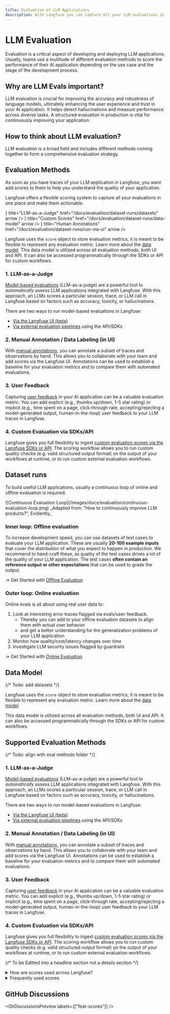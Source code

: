 ```yaml
---
title: Evaluation of LLM Applications
description: With Langfuse you can capture all your LLM evaluations in one place. You can combine a variety of different evaluation metrics like model-based evaluations (LLM-as-a-Judge), manual annotations or user feedback. This allows you to measure quality, tonality, factual accuracy, completeness, and other dimensions of your LLM application.
---
```


# LLM Evaluation

Evaluation is a critical aspect of developing and deploying LLM applications. Usually, teams use a multitude of different evaluation methods to score the performance of their AI application depending on the use case and the stage of the development process.

## Why are LLM Evals important?

LLM evaluation is crucial for improving the accuracy and robustness of language models, ultimately enhancing the user experience and trust in your AI application. It helps detect hallucinations and measure performance across diverse tasks. A structured evaluation in production is vital for continuously improving your application.

## How to think about LLM evaluation?

LLM evaluation is a broad field and includes different methods coming together to form a comprehensive evaluation strategy.

## Evaluation Methods

As soon as you have traces of your LLM application in Langfuse, you want add scores to them to help you understand the quality of your application.

Langfuse offers a flexible scoring system to capture all your evaluations in one place and make them actionable.


<Cards num={3}>
  <Card
    icon={<Lightbulb size="24" />}
    title="LLM-as-a-Judge"
    href="/docs/evaluation/dataset-runs/datasets"
    arrow
  />
  <Card
    icon={<SquarePercent size="24" />}
    title="Custom Scores"
    href="/docs/evaluation/dataset-runs/data-model"
    arrow
  />
  <Card
    icon={<ClipboardPen size="24" />}
    title="Human Annotations"
    href="/docs/evaluation/dataset-runs/run-via-ui"
    arrow
  />
</Cards>

Langfuse uses the `score` object to store evaluation metrics, it is meant to be flexible to represent any evaluation metric. Learn more about the [data model](/docs/scores/data-model).
This data model is utilized across all evaluation methods, both UI and API. It can also be accessed programmatically through the SDKs or API for custom workflows.

### 1. LLM-as-a-Judge

[Model-based evaluations](/docs/scores/model-based-evals) (LLM-as-a-judge) are a powerful tool to _automatically_ assess LLM applications integrated with Langfuse. With this approach, an LLMs scores a particular session, trace, or LLM call in Langfuse based on factors such as accuracy, toxicity, or hallucinations.

There are two ways to run model-based evaluations in Langfuse:

- [Via the Langfuse UI (beta)](/docs/scores/model-based-evals)
- [Via external evaluation pipelines](/docs/scores/external-evaluation-pipelines) using the API/SDKs

### 2. Manual Annotation / Data Labeling (in UI)

With [manual annotations](/docs/scores/annotation), you can annotate a subset of traces and observations by hand. This allows you to collaborate with your team and add scores via the Langfuse UI. Annotations can be used to establish a baseline for your evaluation metrics and to compare them with automated evaluations.

### 3. User Feedback

Capturing [user feedback](/docs/scores/user-feedback) in your AI application can be a valuable evaluation metric. You can add explicit (e.g., thumbs up/down, 1-5 star rating) or implicit (e.g., time spent on a page, click-through rate, accepting/rejecting a model-generated output, human-in-the-loop) user feedback to your LLM traces in Langfuse.

### 4. Custom Evaluation via SDKs/API

Langfuse gives you full flexibility to ingest [custom evaluation scores via the Langfuse SDKs or API](/docs/scores/custom). The scoring workflow allows you to run custom quality checks (e.g. valid structured output format) on the output of your workflows at runtime, or to run custom external evaluation workflows.

## Dataset runs

To build useful LLM applications, usually a continuous loop of online and offline evaluation is required.

<Frame border fullWidth>
  ![Continuous Evaluation
  Loop](/images/docs/evaluation/continuous-evaluation-loop.png)
</Frame>

<span>
  _Adapted from: "How to continuously improve LLM products?", Evidently_
</span>

### Inner loop: Offline evaluation

To increase development speed, you can use datasets of test cases to evaluate your LLM application.
These are usually **20-100 example inputs** that cover the distribution of what you expect to happen in production.
We recommend to hand-craft these, as quality of the test cases drives a lot of the quality of your LLM application.
The test cases **often contain an reference output or other expectations** that can be used to grade the output.

-> Get Started with [Offline Evaluation](/docs/evaluation/get-started/offline)

### Outer loop: Online evaluation

Online evals is all about using real user data to:

1. Look at interesting error traces flagged via evals/user-feedback.
   - Thereby you can add to your offline evaluation datasets to align them with actual user behavior
   - and get a better understanding for the generalization problems of your LLM application
2. Monitor how quality/cost/latency changes over time
3. Investigate LLM security issues flagged by guardrails

-> Get Started with [Online Evaluation](/docs/evaluation/get-started/online)

## Data Model

{/* Todo: add datasets */}

Langfuse uses the `score` object to store evaluation metrics, it is meant to be flexible to represent any evaluation metric. Learn more about the [data model](/docs/scores/data-model).

This data model is utilized across all evaluation methods, both UI and API. It can also be accessed programmatically through the SDKs or API for custom workflows.

## Supported Evaluation Methods

{/* Todo: align with eval methods folder */}

### 1. LLM-as-a-Judge

[Model-based evaluations](/docs/scores/model-based-evals) (LLM-as-a-judge) are a powerful tool to _automatically_ assess LLM applications integrated with Langfuse. With this approach, an LLMs scores a particular session, trace, or LLM call in Langfuse based on factors such as accuracy, toxicity, or hallucinations.

There are two ways to run model-based evaluations in Langfuse:

- [Via the Langfuse UI (beta)](/docs/scores/model-based-evals)
- [Via external evaluation pipelines](/docs/scores/external-evaluation-pipelines) using the API/SDKs

### 2. Manual Annotation / Data Labeling (in UI)

With [manual annotations](/docs/scores/annotation), you can annotate a subset of traces and observations by hand. This allows you to collaborate with your team and add scores via the Langfuse UI. Annotations can be used to establish a baseline for your evaluation metrics and to compare them with automated evaluations.

### 3. User Feedback

Capturing [user feedback](/docs/scores/user-feedback) in your AI application can be a valuable evaluation metric. You can add explicit (e.g., thumbs up/down, 1-5 star rating) or implicit (e.g., time spent on a page, click-through rate, accepting/rejecting a model-generated output, human-in-the-loop) user feedback to your LLM traces in Langfuse.

### 4. Custom Evaluation via SDKs/API

Langfuse gives you full flexibility to ingest [custom evaluation scores via the Langfuse SDKs or API](/docs/scores/custom). The scoring workflow allows you to run custom quality checks (e.g. valid structured output format) on the output of your workflows at runtime, or to run custom external evaluation workflows.

{/* To be Editted into a headline section not a details section */}

<details>
<summary>How are scores used across Langfuse?</summary>

Scores can be used in multiple ways across Langfuse:

1. Displayed on trace/session/dataset run to provide a quick overview
2. Segment all execution traces by scores to e.g. find all traces with a low quality score
3. Analytics: Detailed score reporting with drill downs into use cases and user segments

</details>

<details>
<summary>Frequently used scores</summary>

Scores in Langfuse are adaptable (it is just a `name`) and designed to cater to the unique requirements of specific LLM applications. They typically serve to measure the following aspects:

- Quality
  - Factual accuracy
  - Completeness of the information provided
  - Verification against hallucinations
- Style
  - Sentiment portrayed
  - Tonality of the content
  - Potential toxicity
- Security
  - Similarity to prevalent prompt injections
  - Instances of model refusals (e.g., as a language model, ...)

</details>

## GitHub Discussions


<GhDiscussionsPreview labels={["feat-scores"]} />
